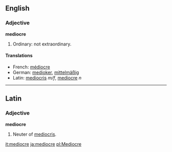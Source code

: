 ==English==
===Adjective===
'''mediocre'''
# Ordinary: not extraordinary.

====Translations====
*French: [[médiocre]]
*German: [[medioker]], [[mittelmäßig]]
*Latin: [[mediocris]] ''m/f'', [[mediocre]] ''n''

----

==Latin==
===Adjective===
'''mediocre'''
# Neuter of [[mediocris]].

[[it:mediocre]]
[[ja:mediocre]]
[[pl:Mediocre]]